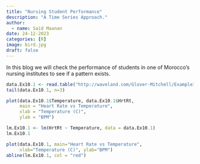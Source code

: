 ```yaml
---
title: "Nursing Student Performance"
description: "A Time Series Approach."
author:
  - name: Saïd Maanan
date: 24-12-2023
categories: [R] 
image: bird.jpg
draft: false 
---
```


::: column-body
In this blog we will check the performance of students in one of Morocco's nursing institutes to see if a pattern exists.

```r
data.Ex10.1 <- read.table("http://waveland.com/Glover-Mitchell/Example10-1.txt", header = TRUE)
tail(data.Ex10.1, n=3)
```

```r
plot(data.Ex10.1$Temperature, data.Ex10.1$HrtRt,
     main = "Heart Rate vs Temperature",
     xlab = "Temperature (C)",
     ylab = "BPM")
```

```r
lm.Ex10.1 <- lm(HrtRt ~ Temperature, data = data.Ex10.1)
lm.Ex10.1
```

```r
plot(data.Ex10.1, main="Heart Rate vs Temperature",
     xlab="Temperature (C)", ylab="BPM")
abline(lm.Ex10.1, col = "red")
```

```r

```

```r

```

```r

```

:::
